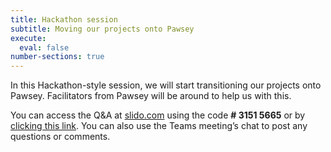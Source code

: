 ```yaml
---
title: Hackathon session
subtitle: Moving our projects onto Pawsey
execute: 
  eval: false
number-sections: true
---
```


In this Hackathon-style session, we will start transitioning our projects onto Pawsey. Facilitators from Pawsey will be around to help us with this.

You can access the Q&A at [slido.com](https://www.slido.com/) using the code **\# 3151 5665** or by [clicking this link](https://app.sli.do/event/t1wc4szfSZLy9CzTgTEove). You can also use the Teams meeting's chat to post any questions or comments.